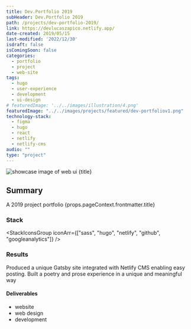 ```yaml
---
title: Dev.Portfolio 2019
subHeader: Dev.Portfolio 2019
path: /projects/dev-portfolio-2019/
link: https://devlucaszapico.netlify.app/
date-created: 2019/05/15
last-modified: '2022/12/30'
isdraft: false
isComingSoon: false
categories:
  - portfolio
  - project
  - web-site
tags:
  - hugo
  - user-experience
  - development
  - ui-design
# featuredImage: '../../images/illustration/4.png'
featuredImage: "../../images/projects/featured/dev-portfoliov1.png"
technology-stack:
  - figma
  - hugo
  - react
  - netlify
  - netlify-cms
audio: ""
type: "project"
---
```



![showcase image of web ui {title}](/images/projects/featured/dev-portfoliov1.png)


## Summary

<Heading as="div" size="md">
A 2019 project portfolio 
</Heading>

<Link asExternal variant="linkOne" href={props.pageContext.frontmatter.link} target="_blank">{props.pageContext.frontmatter.title}<ExternalLinkIcon mx="2px" /></Link>


### Stack 

<StackIconsGroup iconArr={["sass", "hugo", "netlify", "github", "googleanalytics"]} />



### Results

Produced a unique Gatsby site integrated with Netlify CMS enabling easy posting. Built a poetry and prose experience in a unique and meaningful
way

#### Deliverables

- website
- web design
- development

